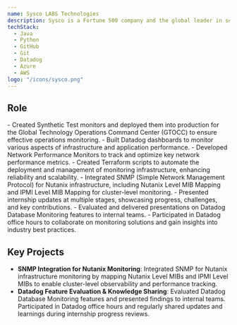 ```yaml
---
name: Sysco LABS Technologies
description: Sysco is a Fortune 500 company and the global leader in selling, marketing, and distributing food products to restaurants, healthcare, and educational facilities, lodging establishments and other customers who prepare meals away from home.
techStack:
  - Java
  - Python
  - GitHub
  - Git
  - Datadog
  - Azure
  - AWS
logo: "/icons/sysco.png"
---
```



## Role

<Timeline>
    <TimelineItem
        title="DevOps Engineer Intern"
        duration="Jan 2024 - Jul 2024"
        location="Hybrid - Colombo, Sri Lanka"
    >
        - Created Synthetic Test monitors and deployed them into production for the Global Technology Operations Command Center (GTOCC) to ensure effective operations monitoring.
        - Built Datadog dashboards to monitor various aspects of infrastructure and application performance.
        - Developed Network Performance Monitors to track and optimize key network performance metrics.
        - Created Terraform scripts to automate the deployment and management of monitoring infrastructure, enhancing reliability and scalability.
        - Integrated SNMP (Simple Network Management Protocol) for Nutanix infrastructure, including Nutanix Level MIB Mapping and IPMI Level MIB Mapping for cluster-level monitoring.
        - Presented internship updates at multiple stages, showcasing progress, challenges, and key contributions.
        - Evaluated and delivered presentations on Datadog Database Monitoring features to internal teams.
        - Participated in Datadog office hours to collaborate on monitoring solutions and gain insights into industry best practices.
    </TimelineItem>

</Timeline>

## Key Projects

- **SNMP Integration for Nutanix Monitoring**: Integrated SNMP for Nutanix infrastructure monitoring by mapping Nutanix Level MIBs and IPMI Level MIBs to enable cluster-level observability and performance tracking.
- **Datadog Feature Evaluation & Knowledge Sharing**: Evaluated Datadog Database Monitoring features and presented findings to internal teams. Participated in Datadog office hours and regularly shared updates and learnings during internship progress reviews.
